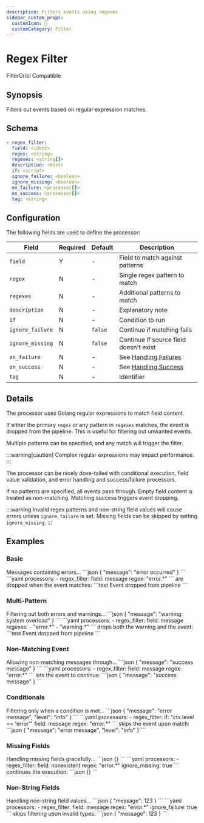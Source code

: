 ```yaml
---
description: Filters events using regexes
sidebar_custom_props: 
  customIcon: 🎯
  customCategory: Filter
---
```


# Regex Filter

<span className="theme-doc-version-badge badge badge--primary">Filter</span><span className="theme-doc-version-badge badge badge--secondary">Cribl Compatible</span>

## Synopsis

Filters out events based on regular expression matches.

## Schema

```yaml {2-3}
- regex_filter:
  field: <ident>
  regex: <string>
  regexes: <string[]>
  description: <text>
  if: <script>
  ignore_failure: <boolean>
  ignore_missing: <boolean>
  on_failure: <processor[]>
  on_success: <processor[]>
  tag: <string>
```

## Configuration

The following fields are used to define the processor:

|Field|Required|Default|Description|
|---|---|---|---|
|`field`|Y|-|Field to match against patterns|
|`regex`|N|-|Single regex pattern to match|
|`regexes`|N|-|Additional patterns to match|
|`description`|N|-|Explanatory note|
|`if`|N|-|Condition to run|
|`ignore_failure`|N|`false`|Continue if matching fails|
|`ignore_missing`|N|`false`|Continue if source field doesn't exist|
|`on_failure`|N|-|See [Handling Failures](../handling-failures.mdx)|
|`on_success`|N|-|See [Handling Success](../handling-success.mdx)|
|`tag`|N|-|Identifier|

## Details

The processor uses Golang regular expressions to match field content.
 
If either the primary `regex` or any pattern in `regexes` matches, the event is dropped from the pipeline. This is useful for filtering out unwanted events.

Multiple patterns can be specified, and any match will trigger the filter.

:::warning[caution]
Complex regular expressions may impact performance.
:::

The processor can be nicely dove-tailed with conditional execution, field value validation, and error handling and success/failure processors.

If no patterns are specified, all events pass through. Empty field content is treated as non-matching. Matching success triggers event dropping.

:::warning
Invalid regex patterns and non-string field values will cause errors unless `ignore_failure` is set. Missing fields can be skipped by setting `ignore_missing`.
:::

## Examples

### Basic

<ExampleGrid>
  <CommentCol>
    Messages containing errors...
  </CommentCol>
  <CodeCol>
    ```json
    {
      "message": "error occurred"
    }
    ```
    ```yaml
    processors:
      - regex_filter:
        field: message
        regex: "error.*"
    ```
  </CodeCol>
  <CommentCol>
    are dropped when the event matches:
  </CommentCol>
  <CodeCol>
    ```text
    Event dropped from pipeline
    ```
  </CodeCol>
</ExampleGrid>

### Multi-Pattern

<ExampleGrid>
  <CommentCol>
    Filtering out both errors and warnings...
  </CommentCol>
  <CodeCol>
    ```json
    {
      "message": "warning: system overload"
    }
    ```
    ```yaml
    processors:
      - regex_filter:
        field: message
        regexes: 
          - "error.*"
          - "warning.*"
    ```
  </CodeCol>
  <CommentCol>
    drops both the warning and the event:
  </CommentCol>
  <CodeCol>
    ```text
    Event dropped from pipeline
    ```
  </CodeCol>
</ExampleGrid>

### Non-Matching Event

<ExampleGrid>
  <CommentCol>
    Allowing non-matching messages through...
  </CommentCol>
  <CodeCol>
    ```json
    {
      "message": "success message"
    }
    ```
    ```yaml
    processors:
      - regex_filter:
        field: message
        regex: "error.*"
    ```
  </CodeCol>
  <CommentCol>
    lets the event to continue:
  </CommentCol>
  <CodeCol>
    ```json
    {
      "message": "success message"
    }
    ```
  </CodeCol>
</ExampleGrid>

### Conditionals

<ExampleGrid>
  <CommentCol>
    Filtering only when a condition is met...
  </CommentCol>
  <CodeCol>
    ```json
    {
      "message": "error message",
      "level": "info"
    }
    ```
    ```yaml
    processors:
      - regex_filter:
        if: "ctx.level == 'error'"
        field: message
        regex: "error.*"
    ```
  </CodeCol>
  <CommentCol>
    skips the event upon match:
  </CommentCol>
  <CodeCol>
    ```json
    {
      "message": "error message",
      "level": "info"
    }
    ```
  </CodeCol>
</ExampleGrid>

### Missing Fields

<ExampleGrid>
  <CommentCol>
    Handling missing fields gracefully...
  </CommentCol>
  <CodeCol>
    ```json
    {}
    ```
    ```yaml
    processors:
      - regex_filter:
        field: nonexistent
        regex: "error.*"
        ignore_missing: true
    ```
  </CodeCol>
  <CommentCol>
    continues the execution:
  </CommentCol>
  <CodeCol>
    ```json
    {}
    ```
  </CodeCol>
</ExampleGrid>

### Non-String Fields

<ExampleGrid>
  <CommentCol>
    Handling non-string field values...
  </CommentCol>
  <CodeCol>
    ```json
    {
      "message": 123
    }
    ```
    ```yaml
    processors:
      - regex_filter:
        field: message
        regex: "error.*"
        ignore_failure: true
    ```
  </CodeCol>
  <CommentCol>
    skips filtering upon invalid types:
  </CommentCol>
  <CodeCol>
    ```json
    {
      "message": 123
    }
    ```
  </CodeCol>
</ExampleGrid>
